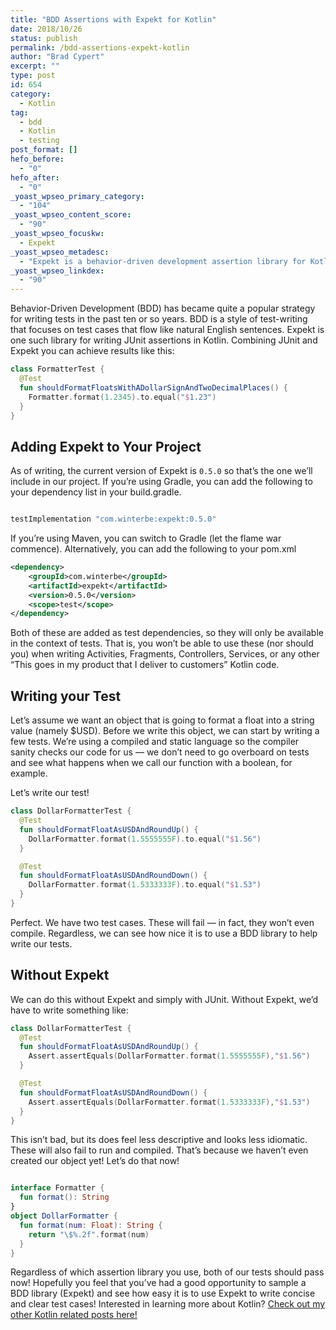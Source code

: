 ```yaml
---
title: "BDD Assertions with Expekt for Kotlin"
date: 2018/10/26
status: publish
permalink: /bdd-assertions-expekt-kotlin
author: "Brad Cypert"
excerpt: ""
type: post
id: 654
category:
  - Kotlin
tag:
  - bdd
  - Kotlin
  - testing
post_format: []
hefo_before:
  - "0"
hefo_after:
  - "0"
_yoast_wpseo_primary_category:
  - "104"
_yoast_wpseo_content_score:
  - "90"
_yoast_wpseo_focuskw:
  - Expekt
_yoast_wpseo_metadesc:
  - "Expekt is a behavior-driven development assertion library for Kotlin. Writing tests using Expekt can help make assertions clearer and more robust."
_yoast_wpseo_linkdex:
  - "90"
---
```


Behavior-Driven Development (BDD) has became quite a popular strategy for writing tests in the past ten or so years. BDD is a style of test-writing that focuses on test cases that flow like natural English sentences. Expekt is one such library for writing JUnit assertions in Kotlin. Combining JUnit and Expekt you can achieve results like this:

```kotlin
class FormatterTest {
  @Test
  fun shouldFormatFloatsWithADollarSignAndTwoDecimalPlaces() {
    Formatter.format(1.2345).to.equal("$1.23")
  }
}
```

## Adding Expekt to Your Project

As of writing, the current version of Expekt is `0.5.0` so that’s the one we’ll include in our project. If you’re using Gradle, you can add the following to your dependency list in your build.gradle.

```gradle

testImplementation "com.winterbe:expekt:0.5.0"

```

If you’re using Maven, you can switch to Gradle (let the flame war commence). Alternatively, you can add the following to your pom.xml

```xml
<dependency>
    <groupId>com.winterbe</groupId>
    <artifactId>expekt</artifactId>
    <version>0.5.0</version>
    <scope>test</scope>
</dependency>
```

Both of these are added as test dependencies, so they will only be available in the context of tests. That is, you won’t be able to use these (nor should you) when writing Activities, Fragments, Controllers, Services, or any other “This goes in my product that I deliver to customers” Kotlin code.

## Writing your Test

Let’s assume we want an object that is going to format a float into a string value (namely \$USD). Before we write this object, we can start by writing a few tests. We’re using a compiled and static language so the compiler sanity checks our code for us — we don’t need to go overboard on tests and see what happens when we call our function with a boolean, for example.

Let’s write our test!

```kotlin
class DollarFormatterTest {
  @Test
  fun shouldFormatFloatAsUSDAndRoundUp() {
    DollarFormatter.format(1.5555555F).to.equal("$1.56")
  }

  @Test
  fun shouldFormatFloatAsUSDAndRoundDown() {
    DollarFormatter.format(1.5333333F).to.equal("$1.53")
  }
}
```

Perfect. We have two test cases. These will fail — in fact, they won’t even compile. Regardless, we can see how nice it is to use a BDD library to help write our tests.

## Without Expekt

We can do this without Expekt and simply with JUnit. Without Expekt, we’d have to write something like:

```kotlin
class DollarFormatterTest {
  @Test
  fun shouldFormatFloatAsUSDAndRoundUp() {
    Assert.assertEquals(DollarFormatter.format(1.5555555F),"$1.56")
  }

  @Test
  fun shouldFormatFloatAsUSDAndRoundDown() {
    Assert.assertEquals(DollarFormatter.format(1.5333333F),"$1.53")
  }
}
```

This isn’t bad, but its does feel less descriptive and looks less idiomatic. These will also fail to run and compiled. That’s because we haven’t even created our object yet! Let’s do that now!

```kotlin

interface Formatter {
  fun format(): String
}
object DollarFormatter {
  fun format(num: Float): String {
    return "\$%.2f".format(num)
  }
}

```

Regardless of which assertion library you use, both of our tests should pass now! Hopefully you feel that you’ve had a good opportunity to sample a BDD library (Expekt) and see how easy it is to use Expekt to write concise and clear test cases!
Interested in learning more about Kotlin? [Check out my other Kotlin related posts here!](http://www.bradcypert.com/category/kotlin/)
